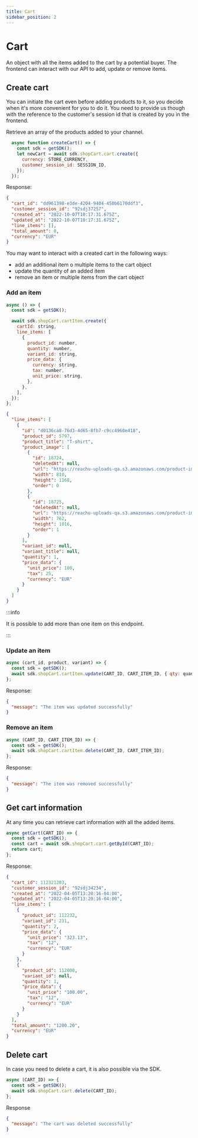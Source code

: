 ```yaml
---
title: Cart
sidebar_position: 2
---
```


# Cart

An object with all the items added to the cart by a potential buyer. The
frontend can interact with our API to add, update or remove items.

## Create cart

You can initiate the cart even before adding products to it, so you decide when
it's more convenient for you to do it. You need to provide us though with the
reference to the customer's session id that is created by you in the frontend.

Retrieve an array of the products added to your channel.

```js
  async function createCart() => {
    const sdk = getSDK();
    let newCart = await sdk.shopCart.cart.create({
      currency: STORE_CURRENCY,
      customer_session_id: SESSION_ID,
    });
  });
```

Response:

```json
{
  "cart_id": "dd961398-e3de-4204-9404-450b6170ddf3",
  "customer_session_id": "92sdj37257",
  "created_at": "2022-10-07T10:17:31.675Z",
  "updated_at": "2022-10-07T10:17:31.675Z",
  "line_items": [],
  "total_amount": 0,
  "currency": "EUR"
}
```

You may want to interact with a created cart in the following ways:

- add an additional item o multiple items to the cart object
- update the quantity of an added item
- remove an item or multiple items from the cart object

### Add an item

```js
async () => {
  const sdk = getSDK();

  await sdk.shopCart.cartItem.create({
    cartId: string,
    line_items: [
      {
        product_id: number,
        quantity: number,
        variant_id: string,
        price_data: {
          currency: string,
          tax: number,
          unit_price: string,
        },
      },
    ],
  });
};
```

```json
{
  "line_items": [
    {
      "id": "d0136ca8-76d3-4d65-8fb7-c9cc4960e418",
      "product_id": 5797,
      "product_title": "T-shirt",
      "product_image": [
        {
          "id": 18724,
          "deletedAt": null,
          "url": "https://reachu-uploads-qa.s3.amazonaws.com/product-images/5797-0af14ec7-a3cf-438d-928f-0caffbd8fc4b.jpeg",
          "width": 810,
          "height": 1168,
          "order": 0
        },
        {
          "id": 18725,
          "deletedAt": null,
          "url": "https://reachu-uploads-qa.s3.amazonaws.com/product-images/5797-88e5f764-e927-4a87-b466-82b816ab5d95.jpeg",
          "width": 762,
          "height": 1016,
          "order": 1
        }
      ],
      "variant_id": null,
      "variant_title": null,
      "quantity": 1,
      "price_data": {
        "unit_price": 100,
        "tax": 25,
        "currency": "EUR"
      }
    }
  ]
}
```

:::info

It is possible to add more than one item on this endpoint.

:::

### Update an item

```js
async (cart_id, product, variant) => {
  const sdk = getSDK();
  await sdk.shopCart.cartItem.update(CART_ID, CART_ITEM_ID, { qty: quantity });
};
```

Response:

```json
{
  "message": "The item was updated successfully"
}
```

### Remove an item

```js
async (CART_ID, CART_ITEM_ID) => {
  const sdk = getSDK();
  await sdk.shopCart.cartItem.delete(CART_ID, CART_ITEM_ID);
};
```

Response:

```json
{
  "message": "The item was removed successfully"
}
```

## Get cart information

At any time you can retrieve cart information with all the added items.

```js
async getCart(CART_ID) => {
  const sdk = getSDK();
  const cart = await sdk.shopCart.cart.getById(CART_ID);
  return cart;
};
```

Response:

```json
{
  "cart_id": 112321203,
  "customer_session_id": "92sdj34234",
  "created_at": "2022-04-05T13:20:16-04:00",
  "updated_at": "2022-04-05T13:20:16-04:00",
  "line_items": [
    {
      "product_id": 112232,
      "variant_id": 231,
      "quantity": 2,
      "price_data": {
        "unit_price": "323.13",
        "tax": "12",
        "currency": "EUR"
      }
    },
    {
      "product_id": 112000,
      "variant_id": null,
      "quantity": 1,
      "price_data": {
        "unit_price": "100.00",
        "tax": "12",
        "currency": "EUR"
      }
    }
  ],
  "total_amount": "1200.20",
  "currency": "EUR"
}
```

## Delete cart

In case you need to delete a cart, it is also possible via the SDK.

```js
async (CART_ID) => {
  const sdk = getSDK();
  await sdk.shopCart.cart.delete(CART_ID);
};
```

Response

```json
{
  "message": "The cart was deleted successfully"
}
```
